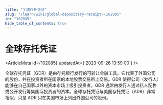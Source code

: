 ```yaml
---
title: "全球存托凭证"
slug: "/learn/wiki/global-depositary-receipt--102085"
id: "102085"
hide_table_of_contents: true
---
```



# 全球存托凭证

<ArticleMeta id={102085} updatedAt={'2023-09-26 13:59:00'} />
<div className='border-solid border-b border-t-0 my-4 border-[var(--ifm-color-gray-300)]' />

全球存托凭证（GDR）是由存托银行发行的可转让金融工具。它代表了外国公司的股份，并在投资者所在国家的本地股票交易所上交易。GDR 使得公司（发行人）能够在自己国家以外的资本市场上吸引投资者。GDR 通常由发行人通过私人配售或公开发行筹集国际投资者的资本。全球存托凭证与美国存托凭证（ADR）非常相似，只是 ADR 只在美国市场上列出外国公司的股份。
